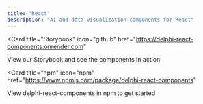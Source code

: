```yaml
---
title: "React"
description: "AI and data visualization components for React"
---
```


<Card
  title="Storybook"
  icon="github"
  href="https://delphi-react-components.onrender.com"
>
  View our Storybook and see the components in action
</Card>

<Card
  title="npm"
  icon="npm"
  href="https://www.npmjs.com/package/delphi-react-components"
>
  View delphi-react-components in npm to get started
</Card>
